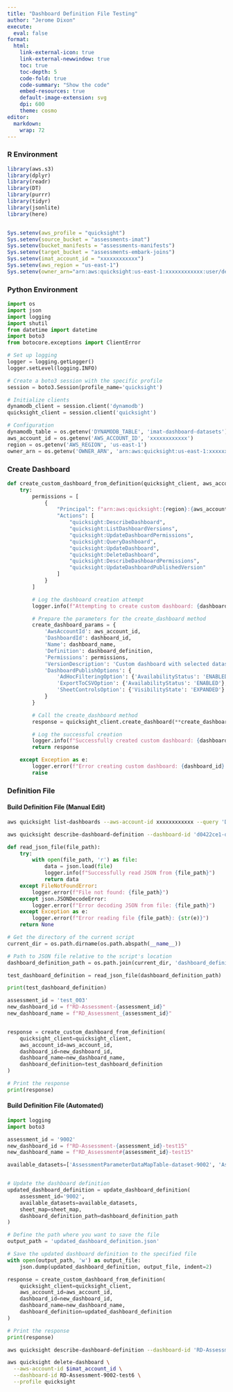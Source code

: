 ```yaml
---
title: "Dashboard Definition File Testing"
author: "Jerome Dixon"
execute: 
  eval: false
format: 
  html: 
    link-external-icon: true
    link-external-newwindow: true
    toc: true
    toc-depth: 5
    code-fold: true
    code-summary: "Show the code"
    embed-resources: true
    default-image-extension: svg
    dpi: 600
    theme: cosmo
editor: 
  markdown: 
    wrap: 72
---
```


### R Environment

```r

library(aws.s3)
library(dplyr)
library(readr)
library(DT)
library(purrr)
library(tidyr)
library(jsonlite)
library(here)


Sys.setenv(aws_profile = "quicksight")
Sys.setenv(source_bucket = "assessments-imat")
Sys.setenv(bucket_manifests = "assessments-manifests")
Sys.setenv(target_bucket = "assessments-embark-joins")
Sys.setenv(imat_account_id = "xxxxxxxxxxxx")
Sys.setenv(aws_region = "us-east-1")
Sys.setenv(owner_arn="arn:aws:quicksight:us-east-1:xxxxxxxxxxxx:user/default/quicksight")

```

### Python Environment

```python

import os
import json
import logging
import shutil
from datetime import datetime
import boto3
from botocore.exceptions import ClientError

# Set up logging
logger = logging.getLogger()
logger.setLevel(logging.INFO)

# Create a boto3 session with the specific profile
session = boto3.Session(profile_name='quicksight')

# Initialize clients
dynamodb_client = session.client('dynamodb')
quicksight_client = session.client('quicksight')

# Configuration
dynamodb_table = os.getenv('DYNAMODB_TABLE', 'imat-dashboard-datasets')
aws_account_id = os.getenv('AWS_ACCOUNT_ID', 'xxxxxxxxxxxx')
region = os.getenv('AWS_REGION', 'us-east-1')
owner_arn = os.getenv('OWNER_ARN', 'arn:aws:quicksight:us-east-1:xxxxxxxxxxxx:user/default/quicksight')

```

### Create Dashboard

```python

def create_custom_dashboard_from_definition(quicksight_client, aws_account_id, dashboard_id, dashboard_name, dashboard_definition):
    try:
        permissions = [
            {
                "Principal": f"arn:aws:quicksight:{region}:{aws_account_id}:user/default/quicksight",
                "Actions": [
                    "quicksight:DescribeDashboard",
                    "quicksight:ListDashboardVersions",
                    "quicksight:UpdateDashboardPermissions",
                    "quicksight:QueryDashboard",
                    "quicksight:UpdateDashboard",
                    "quicksight:DeleteDashboard",
                    "quicksight:DescribeDashboardPermissions",
                    "quicksight:UpdateDashboardPublishedVersion"
                ]
            }
        ]

        # Log the dashboard creation attempt
        logger.info(f"Attempting to create custom dashboard: {dashboard_id} in account: {aws_account_id}")

        # Prepare the parameters for the create_dashboard method
        create_dashboard_params = {
            'AwsAccountId': aws_account_id,
            'DashboardId': dashboard_id,
            'Name': dashboard_name,
            'Definition': dashboard_definition,
            'Permissions': permissions,
            'VersionDescription': 'Custom dashboard with selected datasets and sheets',
            'DashboardPublishOptions': {
                'AdHocFilteringOption': {'AvailabilityStatus': 'ENABLED'},
                'ExportToCSVOption': {'AvailabilityStatus': 'ENABLED'},
                'SheetControlsOption': {'VisibilityState': 'EXPANDED'}
            }
        }

        # Call the create_dashboard method
        response = quicksight_client.create_dashboard(**create_dashboard_params)

        # Log the successful creation
        logger.info(f"Successfully created custom dashboard: {dashboard_id}")
        return response

    except Exception as e:
        logger.error(f"Error creating custom dashboard: {dashboard_id} in account: {aws_account_id}. Error: {e}")
        raise


```

### Definition File

#### Build Definition File (Manual Edit)

```bash
aws quicksight list-dashboards --aws-account-id xxxxxxxxxxxx --query 'DashboardSummaryList[*].[DashboardId,Name]' --output table

```

```bash
aws quicksight describe-dashboard-definition --dashboard-id 'd0422ce1-d3e2-4d49-ab63-ab310fc6d388' --aws-account-id xxxxxxxxxxxx | jq '.Definition' > dashboard_definition.json
```


```python

def read_json_file(file_path):
    try:
        with open(file_path, 'r') as file:
            data = json.load(file)
            logger.info(f"Successfully read JSON from {file_path}")
            return data
    except FileNotFoundError:
        logger.error(f"File not found: {file_path}")
    except json.JSONDecodeError:
        logger.error(f"Error decoding JSON from file: {file_path}")
    except Exception as e:
        logger.error(f"Error reading file {file_path}: {str(e)}")
    return None

```


```python

# Get the directory of the current script
current_dir = os.path.dirname(os.path.abspath(__name__))

# Path to JSON file relative to the script's location
dashboard_definition_path = os.path.join(current_dir, 'dashboard_definition_test.json')

test_dashboard_definition = read_json_file(dashboard_definition_path)

print(test_dashboard_definition)

```

```python

assessment_id = 'test_003'
new_dashboard_id = f"RD-Assessment-{assessment_id}"
new_dashboard_name = f"RD_Assessment_{assessment_id}"


response = create_custom_dashboard_from_definition(
    quicksight_client=quicksight_client,
    aws_account_id=aws_account_id,
    dashboard_id=new_dashboard_id,
    dashboard_name=new_dashboard_name,
    dashboard_definition=test_dashboard_definition
)

# Print the response
print(response)

```

#### Build Definition File (Automated)

```python

import logging
import boto3

assessment_id = '9002'
new_dashboard_id = f"RD-Assessment-{assessment_id}-test15"
new_dashboard_name = f"RD_Assessment#{assessment_id}-test15"

available_datasets=['AssessmentParameterDataMapTable-dataset-9002', 'AssessmentTable-dataset-9002', 'ForceFlow-joined-dataset-9002', 'Locations-dataset-9002', 'POS-dataset-9002', 'RD-I-POS-Location-dataset-9002', 'RD-I-POS-Pallet-Requirement-dataset-9002', 'RD-I-PaxLocationAll-dataset-9002', 'RD-I-Ration-Costs-dataset-9002', 'RD-IW-POS-Requirement-dataset-9002', 'RD-IW-PaxLocationAll-dataset-9002', 'RD-IW-Ration-Costs-dataset-9002', 'aggregated-embark-dataset-9002', 'cosi-embark-dataset-9002', 'cosi-water-embark-dataset-9002']


# Update the dashboard definition
updated_dashboard_definition = update_dashboard_definition(
    assessment_id='9002',
    available_datasets=available_datasets,
    sheet_map=sheet_map,
    dashboard_definition_path=dashboard_definition_path
)

# Define the path where you want to save the file
output_path = 'updated_dashboard_definition.json'

# Save the updated dashboard definition to the specified file
with open(output_path, 'w') as output_file:
    json.dump(updated_dashboard_definition, output_file, indent=2)


```


```python


response = create_custom_dashboard_from_definition(
    quicksight_client=quicksight_client,
    aws_account_id=aws_account_id,
    dashboard_id=new_dashboard_id,
    dashboard_name=new_dashboard_name,
    dashboard_definition=updated_dashboard_definition
)

# Print the response
print(response)

```

```bash
aws quicksight describe-dashboard-definition --dashboard-id 'RD-Assessment-9002-test9' --aws-account-id xxxxxxxxxxxx > dashboard_definition_debug.json
```

```bash

aws quicksight delete-dashboard \
  --aws-account-id $imat_account_id \
  --dashboard-id RD-Assessment-9002-test6 \
  --profile quicksight

```

